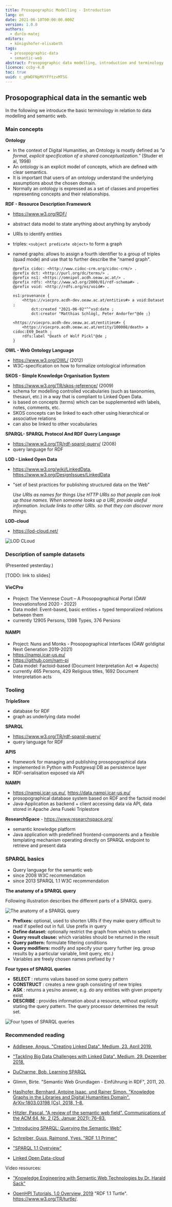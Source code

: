 ```yaml
---
title: Prosopographic Modelling - Introduction
lang: en
date: 2021-06-10T00:00:00.000Z
version: 1.0.0
authors:
  - ďurčo-matej
editors:
  - königshofer-elisabeth
tags:
  - prosopographic-data
  - semantic-web
abstract: Prosopographic data modelling, introduction and terminology
licence: ccby-4.0
toc: true
uuid: c_gKWDFNpMVYFftzxMTSG
---
```


## Prosopographical data in the semantic web

In the following we introduce the basic terminology in relation to data modelling and semantic web.

### Main concepts

**Ontology**

- In the context of Digital Humanities, an Ontology is mostly defined as _"a formal, explicit specification of a shared conceptualization."_ (Studer et al, 1998)
- An ontology is an explicit model of concepts, which are defined with clear semantics.
- It is important that users of an ontology understand the underlying assumptions about the chosen domain.
- Normally an ontology is expressed as a set of classes and properties representing concepts and their relationships.

**RDF - Resource Description Framework**

- https://www.w3.org/RDF/
- abstract data model to state anything about anything by anybody
- URIs to identify entities
- triples: `<subject predicate object>` to form a graph
- named graphs: allows to assign a fourth identifier to a group of triples (quad mode) and use that to further describe the "named graph".

  ```turtle
  @prefix cidoc: <http://www.cidoc-crm.org/cidoc-crm/> .
  @prefix dct: <http://purl.org/dc/terms/> .
  @prefix ns1: <https://omnipot.acdh.oeaw.ac.at/> .
  @prefix rdfs: <http://www.w3.org/2000/01/rdf-schema#> .
  @prefix void: <http://rdfs.org/ns/void#> .

  ns1:provenance {
      <https://viecpro.acdh-dev.oeaw.ac.at/entities#> a void:Dataset ;
          dct:created "2021-06-02"^^xsd:date ;
          dct:creator "Matthias Schlögl, Peter Andorfer"@de ;}

  <https://viecpro.acdh-dev.oeaw.ac.at/entities#> {
      <https://viecpro.acdh.oeaw.ac.at/entity/100008/death> a cidoc:E69_Death ;
      rdfs:label "Death of Wolf Pickl"@de ;
  }
  ```

**OWL - Web Ontology Language**

- https://www.w3.org/OWL/ (2012)
- W3C-specification on how to formalize ontological information

**SKOS - Simple Knowledge Organisation System**

- https://www.w3.org/TR/skos-reference/ (2009)
- schema for modelling controlled vocabularies (such as taxonomies, thesauri, etc.) in a way that is compliant to Linked Open Data.
- is based on concepts (terms) which can be supplemented with labels, notes, comments, etc.
- SKOS concepts can be linked to each other using hierarchical or associative relations
- can also be linked to other vocabularies

**SPARQL- SPARQL Protocol And RDF Query Language**

- https://www.w3.org/TR/rdf-sparql-query/ (2008)
- query language for RDF

**LOD - Linked Open Data**

- https://www.w3.org/wiki/LinkedData, https://www.w3.org/DesignIssues/LinkedData
- "set of best practices for publishing structured data on the Web"

  _Use URIs as names for things Use HTTP URIs so that people can look up those names. When someone looks up a URI, provide useful information. Include links to other URIs. so that they can discover more things._

**LOD-cloud**

- https://lod-cloud.net/

![LOD CLoud](https://upload.wikimedia.org/wikipedia/commons/d/d8/LOD_Cloud_Diagram_as_of_September_2011.svg)

### Description of sample datasets

(Presented yesterday.)

[TODO: link to slides]

#### VieCPro

- Project: The Viennese Court – A Prosopographical Portal (ÖAW Innovationsfond 2020 - 2022)
- Data model: Event-based, basic entities + typed temporalized relations between them
- currently 12905 Persons, 1398 Types, 376 Persons

#### NAMPI

- Project: Nuns and Monks - Prosopographical Interfaces (ÖAW go!digital Next Generation 2019-2021)
- https://nampi.icar-us.eu/
- https://github.com/nam-pi
- Data model: Factoid-based (Document Interpretation Act => Aspects)
- currently 465 Persons, 429 Religious titles, 1692 Document Interpretation acts

### Tooling

**TripleStore**

- database for RDF
- graph as underlying data model

**SPARQL**

- https://www.w3.org/TR/rdf-sparql-query/
- query language for RDF

**APIS**

- framework for managing and publishing prosopographical data
- implemented in Python with Postgresql DB as persistence layer
- RDF-serialisation exposed via API

**NAMPI**

- https://nampi.icar-us.eu/, https://data.nampi.icar-us.eu/
- prosopographical database system based on RDF and the factoid model
- Java-Application as backend + client accessing data via API, data stored in Apache Jena Fuseki Triplestore

**ResearchSpace** - https://www.researchspace.org/

- semantic knowledge platform
- Java application with predefined frontend-components and a flexible templating mechanism operating directly on SPARQL endpoint to retrieve and present data

### SPARQL basics

- Query language for the semantic web
- since 2008 W3C recommendation
- since 2013 SPARQL 1.1 W3C recommendation

**The anatomy of a SPARQL query**

Following illustration describes the different parts of a SPARQL query.

![The anatomy of a SPARQL query](/assets/cms/images/posts/prosopographic-modelling-introduction/sparql_anatomy.png)

- **Prefixes:** optional, used to shorten URIs if they make query difficult to read if spelled out in full. Use prefix in query
- **Define dataset:** optionally restrict the graph from which to select
- **Query result clause:** which variables should be returned in the result
- **Query pattern:** formulate filtering conditions
- **Query modifiers:** modify and specify your query further (eg. group results by a particular variable, limit query, etc.)
- Variables are freely chosen names prefixed by `?`

**Four types of SPARQL queries**

- **SELECT** : returns values based on some query pattern
- **CONSTRUCT** : creates a new graph consisting of new triples
- **ASK** : returns a yes/no answer, e.g. do any entities with given property exist
- **DESCRIBE** : provides information about a resource, without explicitly stating the query pattern. The query processor determines the result set.

![Four types of SPARQL queries](/assets/cms/images/posts/prosopographic-modelling-introduction/sparql_four_types.png)

### Recommended reading

- [Addlesee, Angus. "Creating Linked Data". Medium, 23. April 2019.](https://medium.com/wallscope/creating-linked-data-31c7dd479a9e)

- ["Tackling Big Data Challenges with Linked Data". Medium, 29. Dezember 2018.](https://medium.com/wallscope/tackling-big-data-challenges-with-linked-data-278b0761a6de)

- [DuCharme, Bob. Learning SPARQL](http://www.learningsparql.com)

- Glimm, Birte. "Semantic Web Grundlagen - Einführung in RDF", 2011, 20.

- [Haslhofer, Bernhard, Antoine Isaac, und Rainer Simon. "Knowledge Graphs in the Libraries and Digital Humanities Domain". ArXiv:1803.03198 [Cs], 2018, 1–8.](https://doi.org/10.1007/978-3-319-63962-8_291-1)

- [Hitzler, Pascal. "A review of the semantic web field". Communications of the ACM 64, Nr. 2 (25. Januar 2021): 76–83.](https://doi.org/10.1145/3397512)

- ["Introducing SPARQL: Querying the Semantic Web"](https://www.xml.com/pub/a/2005/11/16/introducing-sparql-querying-semantic-web-tutorial.html)

- [Schreiber, Guus, Raimond, Yves. "RDF 1.1 Primer"](https://www.w3.org/TR/rdf11-primer/)

- ["SPARQL 1.1 Overview"](https://www.w3.org/TR/sparql11-overview/)

- [Linked Open Data-cloud](https://upload.wikimedia.org/wikipedia/commons/d/d8/LOD_Cloud_Diagram_as_of_September_2011.svg)

Video resources:

- ["Knowledge Engineering with Semantic Web Technologies by Dr. Harald Sack"](https://www.youtube.com/playlist?list=PLoOmvuyo5UAcBXlhTti7kzetSsi1PpJGR)

- [OpenHPI Tutorials. 1.0 Overview, 2019](https://www.youtube.com/watch?v=eJ9H1SakPoA) "RDF 1.1 Turtle". https://www.w3.org/TR/turtle/.
